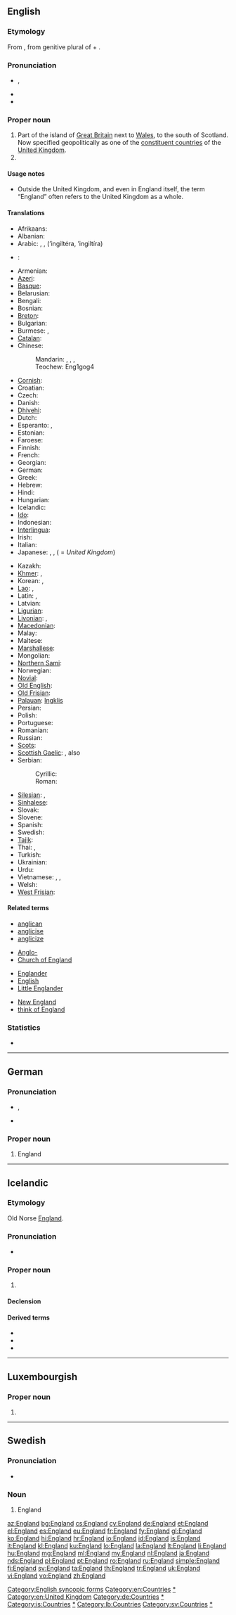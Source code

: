 ==English==
{{wikipedia}}

===Etymology===
From {{etyl|ang}} {{term|Engla land||land of the Angles|lang=ang}}, from genitive plural of {{term|engle||Angle|lang=ang}} + {{term|land||land|lang=ang}}.

===Pronunciation===
* {{a|UK|US}} {{IPA|/ˈɪŋ.ɡlənd/}}, {{SAMPA|/"IN.gl@nd/}}
* {{audio|en-us-England.ogg|Audio (US)}}
* {{hyphenation|Eng|land}}

===Proper noun===
{{en-proper noun}}

# Part of the island of [[Great Britain]] next to [[Wales]], to the south of Scotland. Now specified geopolitically as one of the [[constituent country|constituent countries]] of the [[United Kingdom]].
# {{surname|habitational|from=Old English}}

====Usage notes====
* Outside the United Kingdom, and even in England itself, the term “England” often refers to the United Kingdom as a whole.

====Translations====
{{trans-top|England}}
* Afrikaans: {{t-|af|Engeland|xs=Afrikaans}}
* Albanian: {{t|sq|Angli}}
* Arabic: {{t-|ar|انجلترا|f}}, {{t-|ar|انكلترا|f}}, {{t-|ar|انكلترة|f}} (’ingiltéra, ’ingiltíra)
* {{ttbc|an}}: {{t|an|Anglaterra|xs=Aragonese}}
* Armenian: {{t-|hy|Անգլիա|tr=Anglia}}
* [[Azeri]]: {{t+|az|İngiltərə|xs=Azeri}}
* [[Basque]]: {{t|eu|Ingalaterra|xs=Basque}}
* Belarusian: {{t-|be|Англiя|f|tr=Ánhlija|xs=Belarusian}}
* Bengali: {{t-|bn|ইংল্যান্ড|tr=inlyanḍ}}
* Bosnian: {{t-|bs|Engleska|f}}
* [[Breton]]: {{t|br|Bro-Saoz|xs=Breton}}
* Bulgarian: {{t+|bg|Англия|f|tr=Ánglija}}
* Burmese: {{t|my|အႛဂလန္|tr=Ingalan|sc=Mymr|xs=Burmese}}, {{t|my|အင်္ဂလန်နိုင်ငံ|tr=ìn-gălan nain-gan|sc=Mymr}}
* [[Catalan]]: {{t|ca|Anglaterra|f}}
* Chinese:
*: Mandarin: {{t-|cmn|英國|sc=Hani}}, {{t-|cmn|英国|tr=Yīngguó|sc=Hani}}, {{t|cmn|英格蘭|sc=Hani}}, {{t|cmn|英格兰|tr=Yīnggélán|sc=Hani}}
*: Teochew: Eng1gog4
* [[Cornish]]: {{t-|kw|Pow Sows|xs=Cornish}}
* Croatian: {{t+|hr|Engleska|f}}
* Czech: {{t+|cs|Anglie|f}}
* Danish: {{t-|da|England}}
* [[Dhivehi]]: {{t|dv|އިނގިރޭސިވިލާތް|tr=Ingireysi Vilath|xs=Dhivehi}}
* Dutch: {{t+|nl|Engeland|n}}
* Esperanto: {{t-|eo|Anglio|xs=Esperanto}}, {{t-|eo|Anglujo|xs=Esperanto}}
* Estonian: {{t-|et|Inglismaa}}
* Faroese: {{t-|fo|Ongland|n|xs=Faroese}}
* Finnish: {{t+|fi|Englanti}}
* French: {{t+|fr|Angleterre|f}}
* Georgian: {{t-|ka|ინგლისი|tr=inglisi|sc=Geor|xs=Georgian}}
* German: {{t+|de|England|n}}
* Greek: {{t+|el|Αγγλία|f|tr=Anglía}}
* Hebrew: {{t-|he|אנגליה|f|tr=ánglia}}
* Hindi: {{t-|hi|इंग्लैंड|m|tr=iṅglaiṇḍ|sc=Deva}}
* Hungarian: {{t+|hu|Anglia}}
* Icelandic: {{t+|is|England}}
* [[Ido]]: {{t|io|Anglia}}
* Indonesian: {{t+|id|Inggris|xs=Indonesian}}
* [[Interlingua]]: {{t|ia|Anglaterra|xs=Interlingua}}
* Irish: {{t-|ga|Sasana|m|xs=Irish}}
* Italian: {{t+|it|Inghilterra|f}}
* Japanese: {{t+|ja|イングランド|tr=Ingurando}}, {{t+|ja|イギリス|tr=Igirisú}}, {{t+|ja|英国}} ({{t-|ja|えいこく|tr=Eikokú}} = ''United Kingdom'')
{{trans-mid}}
* Kazakh: {{t|kk|Аѓлышын|f|tr=Aglíshín|sc=Cyrl|xs=Kazakh}}
* [[Khmer]]: {{t|km|ប្រទេសអង់គ្លេស|tr=prɑteeh ɑngkleeh|sc=Khmr}}, {{t|km|អង់គ្លេស|tr=ɑngkleeh|sc=Khmr}}
* Korean: {{t-|ko|잉글랜드|tr=Inggeullaendeu|sc=Hang}}, {{t+|ko|영국|tr=Yeongguk|sc=Hang}}
* [[Lao]]: {{t-|lo|ອັງກິດ|tr='ang-kit|sc=Laoo|xs=Lao}}, {{t|lo|ປະເທດອັງກິດ|tr=patheet-'ang-kit|sc=Laoo}}
* Latin: {{t+|la|Anglia|f}}, {{t-|la|Albion|f}}
* Latvian: {{t|lv|Anglija|f}}
* [[Ligurian]]: {{tø|lij|Inghiltæra|xs=Jèrriais}}
* [[Livonian]]: {{tø|liv|Engõlmō}}, {{tø|liv|England}}
* [[Macedonian]]: {{t+|mk|Англија|f|tr=Ánglija}}
* Malay: {{t|ms|England}}
* Maltese: {{t-|mt|Ingilterra|alt=l-Ingilterra|xs=Maltese}}
* [[Marshallese]]: {{t|mh|In̄len}}
* Mongolian: {{t|mn|Англи|tr=Angli|sc=Cyrl}}
* [[Northern Sami]]: {{tø|se|Englánda|xs=Northern Sami}}
* Norwegian: {{t-|no|England}}
* [[Novial]]: {{tø|nov|Anglia|xs=Novial}}
* [[Old English]]: {{t-|ang|Englaland|n|xs=Old English}}
* [[Old Frisian]]: {{tø|ofs|Angelond}}
* [[Palauan]]: [[Ingklis]]
* Persian: {{t-|fa|انگلستان|tr=engelestan|xs=Persian}}
* Polish: {{t+|pl|Anglia|f}}
* Portuguese: {{t+|pt|Inglaterra|f}}
* Romanian: {{t-|ro|Anglia|f}}
* Russian: {{t+|ru|Англия|f|tr=Ánglija}}
* [[Scots]]: {{tø|sco|England|xs=Scots}}
* [[Scottish Gaelic]]: {{t-|gd|Sasainn|f|xs=Scottish Gaelic}}, also {{t|gd|Sasann|m|xs=Scottish Gaelic}}
* Serbian:
*: Cyrillic: {{t-|sr|Енглеска|f|sc=Cyrl}}
*: Roman: {{t-|sr|Engleska|f}}
* [[Silesian]]: {{tø|szl|Yngland|m}}, {{tø|szl|Anglijo|f}}
* [[Sinhalese]]: {{t|si|එංගලන්තය|tr=eṁgalantaya|sc=Sinh}}
* Slovak: {{t|sk|Anglicko}}
* Slovene: {{t+|sl|Anglija|f}}
* Spanish: {{t+|es|Inglaterra|f}}
* Swedish: {{t+|sv|England}}
* [[Tajik]]: {{t|tg|Англия|tr=Angliya|sc=Cyrl}}
* Thai: {{t|th|ประเทศอังกฤษ|tr=prathet angkrit|sc=Thai}}, {{t|th|อังกฤษ|tr=angkrit|sc=Thai}}
* Turkish: {{t+|tr|İngiltere}}
* Ukrainian: {{t|uk|Англія|f|tr=Ánhlija|sc=Cyrl}}
* Urdu: {{t-|ur|انگلینڈ|m|tr=iṅglaiṇḍ|sc=ur-Arab}}
* Vietnamese: {{t|vi|nước Anh}}, {{t|vi|Anh Cát Lợi|xs=Vietnamese}}, {{t-|vi|Anh|xs=Vietnamese}}
* Welsh: {{t+|cy|Lloegr|f|xs=Welsh}}
* [[West Frisian]]: {{t+|fy|Ingelân|n|xs=West Frisian}}
{{trans-bottom}}

====Related terms====
{{rel-top4}}
* [[anglican]]
* [[anglicise]]
* [[anglicize]]
{{rel-mid4}}
* [[Anglo-]]
* [[Church of England]]
{{rel-mid4}}
* [[Englander]]
* [[English]]
* [[Little Englander]]
{{rel-mid4}}
* [[New England]]
* [[think of England]]
{{rel-bottom}}

===Statistics===
* {{rank|hold|cause|close|419|England|sense|ten|beautiful}}

[[Category:English syncopic forms]]
[[Category:en:Countries]]
[[Category:en:England|*]]
[[Category:en:United Kingdom]]

----

==German==
{{wikipedia|lang=de}}

===Pronunciation===
* {{IPA|/ˈɛŋlant/|lang=de}}, {{SAMPA|/"ENlant/|lang=de}}
* {{audio|De-England.ogg|audio}}

===Proper noun===
{{head|de|proper noun|g=n}}

# England

[[Category:de:Countries]]
[[Category:de:England|*]]

----

==Icelandic==
{{wikipedia|lang=is}}

===Etymology===
Old Norse [[Ęngland]].

===Pronunciation===
* {{IPA|/ˈeiŋ.lant/|lang=is}}

===Proper noun===
{{head|is|proper noun|g=n}}

# {{l|en|England}}

====Declension====
{{is-decl-noun-n-s|Engl|a|nd|pl=-|def=-}}

====Derived terms====
* {{l|is|Englendingur}}
* {{l|is|enskur}}
* {{l|is|Nýja-England}}

[[Category:is:Countries]]
[[Category:is:England|*]]

----

==Luxembourgish==
{{wikipedia|lang=lb}}

===Proper noun===
{{head|lb|proper noun|g=n}}

# {{l|en|England}}

[[Category:lb:Countries]]

----

==Swedish==
{{wikipedia|lang=sv}}

===Pronunciation===
* {{audio|Sv-England.ogg|audio}}

===Noun===
{{head|sv|proper noun}}

# England

[[Category:sv:Countries]]
[[Category:sv:England|*]]

[[az:England]]
[[bg:England]]
[[cs:England]]
[[cy:England]]
[[de:England]]
[[et:England]]
[[el:England]]
[[es:England]]
[[eu:England]]
[[fr:England]]
[[fy:England]]
[[gl:England]]
[[ko:England]]
[[hi:England]]
[[hr:England]]
[[io:England]]
[[id:England]]
[[is:England]]
[[it:England]]
[[kl:England]]
[[ku:England]]
[[lo:England]]
[[la:England]]
[[lt:England]]
[[li:England]]
[[hu:England]]
[[mg:England]]
[[ml:England]]
[[my:England]]
[[nl:England]]
[[ja:England]]
[[nds:England]]
[[pl:England]]
[[pt:England]]
[[ro:England]]
[[ru:England]]
[[simple:England]]
[[fi:England]]
[[sv:England]]
[[ta:England]]
[[th:England]]
[[tr:England]]
[[uk:England]]
[[vi:England]]
[[vo:England]]
[[zh:England]]